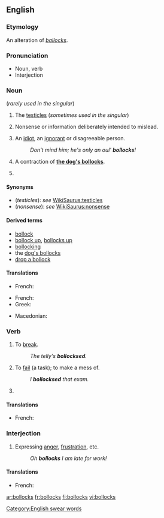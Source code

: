 ==English==

{{rfc|noun and verb senses use very non-standard formatting I'm not certain how to fix}}

===Etymology===
An alteration of ''[[ballocks]]''.

===Pronunciation===
* Noun, verb {{audio|en-uk-Bollocks1.ogg|Audio (UK)}}
* Interjection {{audio|en-uk-Bollocks2.ogg|Audio (UK)}}

===Noun===
{{en-noun|bollocks}} (''rarely used in the singular'')

# {{context|British|vulgar}} The [[testicle]]s (''sometimes used in the singular'')
# {{context|British|vulgar}} Nonsense or information deliberately intended to mislead.
# {{context|Ireland|vulgar}} An [[idiot]], an [[ignorant]] or disagreeable person.
#: ''Don't mind him; he's only an oul' '''bollocks'''!''
# {{context|British|vulgar}} A contraction of '''[[dog's bollocks|the dog's bollocks]]'''.
# {{plural of|[[bollock]]}}

====Synonyms====
* (''testicles''): ''see'' [[WikiSaurus:testicles]]
* (''nonsense''): ''see'' [[WikiSaurus:nonsense]]

====Derived terms====
* [[bollock]]
* [[bollock up]], [[bollocks up]]
* [[bollocking]]
* the [[dog's bollocks]]
* [[drop a bollock]]

====Translations====
{{trans-top|testicles}}
{{trans-mid}}
* French: {{t|fr|couilles|f|p}}
{{trans-bottom}}

{{trans-top|nonsense or information deliberately intended to mislead}}
* French: {{t|fr|conneries|f|p}}
*Greek: {{t-|el|κολοκυθάκια με την ρίγανη|tr=kolokythákia me tin rígani|sc=Grek}}
{{trans-mid}}
*Macedonian: {{t-|mk|тикви со расол|tr=tíkvi so rásol|sc=Cyrl|xs=Macedonian}}
{{trans-bottom}}

{{trans-top|an idiot or disagreeable person}}
{{trans-mid}}
{{trans-bottom}}

===Verb===
{{en-verb|bollockses|bollocksing|bollocksed}}

# {{context|transitive|British|taboo|slang}} To [[break]].
#: ''The telly's '''bollocksed'''.''
# {{context|transitive|British|taboo|slang}} To [[fail]] (a task); to make a mess of.
#: ''I '''bollocksed''' that exam.''
# {{third-person singular of|[[bollock]]}}

====Translations====
{{trans-top|to break}}
{{trans-mid}}
{{trans-bottom}}

{{trans-top|to fail (a task)}}
{{trans-mid}}
* French: {{t|fr|foirer}}
{{trans-bottom}}

===Interjection===
{{en-intj}}

# {{context|British|taboo|slang}} Expressing [[anger]], [[frustration]], etc.
#: ''Oh '''bollocks''' I am late for work!''

====Translations====
{{trans-top|expressing anger, frustration}}
{{trans-mid}}
* French: {{t|fr|les boules}}
{{trans-bottom}}

[[Category:English swear words]]

[[ar:bollocks]]
[[fr:bollocks]]
[[fi:bollocks]]
[[vi:bollocks]]